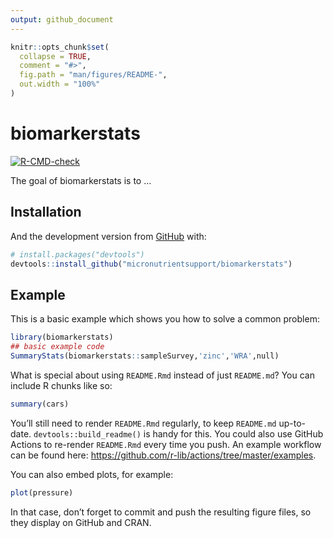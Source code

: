 ```yaml
---
output: github_document
---
```


<!-- README.md is generated from README.Rmd. Please edit that file -->

```r
knitr::opts_chunk$set(
  collapse = TRUE,
  comment = "#>",
  fig.path = "man/figures/README-",
  out.width = "100%"
)
```

# biomarkerstats

<!-- badges: start -->
[![R-CMD-check](https://github.com/micronutrientsupport/biomarkerstats/workflows/R-CMD-check/badge.svg)](https://github.com/micronutrientsupport/biomarkerstats/actions)
<!-- badges: end -->

The goal of biomarkerstats is to ...

## Installation

And the development version from [GitHub](https://github.com/) with:

``` r
# install.packages("devtools")
devtools::install_github("micronutrientsupport/biomarkerstats")
```
## Example

This is a basic example which shows you how to solve a common problem:

```r
library(biomarkerstats)
## basic example code
SummaryStats(biomarkerstats::sampleSurvey,'zinc','WRA',null)
```

What is special about using `README.Rmd` instead of just `README.md`? You can include R chunks like so:

```r
summary(cars)
```

You'll still need to render `README.Rmd` regularly, to keep `README.md` up-to-date. `devtools::build_readme()` is handy for this. You could also use GitHub Actions to re-render `README.Rmd` every time you push. An example workflow can be found here: <https://github.com/r-lib/actions/tree/master/examples>.

You can also embed plots, for example:

```r
plot(pressure)
```

In that case, don't forget to commit and push the resulting figure files, so they display on GitHub and CRAN.
